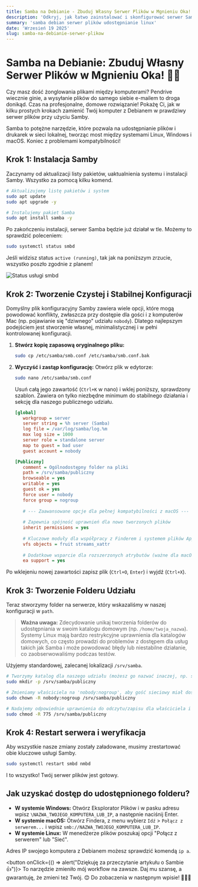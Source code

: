 ```yaml
---
title: Samba na Debianie - Zbuduj Własny Serwer Plików w Mgnieniu Oka! 🧙‍♂️
description: 'Odkryj, jak łatwo zainstalować i skonfigurować serwer Samba na Debianie, aby stworzyć centralne miejsce dla Twoich plików. Prosty przewodnik krok po kroku!'
summary: 'samba debian serwer plików udostępnianie linux'
date: 'Wrzesień 19 2025'
slug: samba-na-debianie-serwer-plikow
---
```


# Samba na Debianie: Zbuduj Własny Serwer Plików w Mgnieniu Oka! 🧙‍♂️

Czy masz dość żonglowania plikami między komputerami? Pendrive wiecznie ginie, a wysyłanie plików do samego siebie e-mailem to droga donikąd. Czas na profesjonalne, domowe rozwiązanie! Pokażę Ci, jak w kilku prostych krokach zamienić Twój komputer z Debianem w prawdziwy serwer plików przy użyciu Samby.

Samba to potężne narzędzie, które pozwala na udostępnianie plików i drukarek w sieci lokalnej, tworząc most między systemami Linux, Windows i macOS. Koniec z problemami kompatybilności!

## Krok 1: Instalacja Samby

Zaczynamy od aktualizacji listy pakietów, uaktualnienia systemu i instalacji Samby. Wszystko za pomocą kilku komend.

```bash
# Aktualizujemy listę pakietów i system
sudo apt update
sudo apt upgrade -y

# Instalujemy pakiet Samba
sudo apt install samba -y
```

Po zakończeniu instalacji, serwer Samba będzie już działał w tle. Możemy to sprawdzić poleceniem:

```bash
sudo systemctl status smbd
```

Jeśli widzisz status `active (running)`, tak jak na poniższym zrzucie, wszystko poszło zgodnie z planem!

![Status usługi smbd](https://raw.githubusercontent.com/lukasz-sklad/blog/main/posts/920/2025-09-19-samba-na-debianie-1.jpg)

## Krok 2: Tworzenie Czystej i Stabilnej Konfiguracji

Domyślny plik konfiguracyjny Samby zawiera wiele opcji, które mogą powodować konflikty, zwłaszcza przy dostępie dla gości i z komputerów Mac (np. pojawianie się "dziwnego" udziału `nobody`). Dlatego najlepszym podejściem jest stworzenie własnej, minimalistycznej i w pełni kontrolowanej konfiguracji.

1.  **Stwórz kopię zapasową oryginalnego pliku:**
    ```bash
    sudo cp /etc/samba/smb.conf /etc/samba/smb.conf.bak
    ```

2.  **Wyczyść i zastąp konfigurację:**
    Otwórz plik w edytorze:
    ```bash
    sudo nano /etc/samba/smb.conf
    ```
    Usuń całą jego zawartość (`Ctrl+K` w nano) i wklej poniższy, sprawdzony szablon. Zawiera on tylko niezbędne minimum do stabilnego działania i sekcję dla naszego publicznego udziału.

    ```ini
    [global]
       workgroup = server
       server string = %h server (Samba)
       log file = /var/log/samba/log.%m
       max log size = 1000
       server role = standalone server
       map to guest = bad user
       guest account = nobody

    [Publiczny]
       comment = Ogólnodostępny folder na pliki
       path = /srv/samba/publiczny
       browseable = yes
       writable = yes
       guest ok = yes
       force user = nobody
       force group = nogroup
       
       # --- Zaawansowane opcje dla pełnej kompatybilności z macOS ---
       
       # Zapewnia spójność uprawnień dla nowo tworzonych plików
       inherit permissions = yes
       
       # Kluczowe moduły dla współpracy z Finderem i systemem plików Apple
       vfs objects = fruit streams_xattr
       
       # Dodatkowe wsparcie dla rozszerzonych atrybutów (ważne dla macOS)
       ea support = yes
    ```

Po wklejeniu nowej zawartości zapisz plik (`Ctrl+O`, `Enter`) i wyjdź (`Ctrl+X`).

## Krok 3: Tworzenie Folderu Udziału

Teraz stworzymy folder na serwerze, który wskazaliśmy w naszej konfiguracji w `path`.

> **Ważna uwaga:** Zdecydowanie unikaj tworzenia folderów do udostępniania w swoim katalogu domowym (np. `/home/twoja_nazwa`). Systemy Linux mają bardzo restrykcyjne uprawnienia dla katalogów domowych, co często prowadzi do problemów z dostępem dla usług takich jak Samba i może powodować błędy lub niestabilne działanie, co zaobserwowaliśmy podczas testów.

Użyjemy standardowej, zalecanej lokalizacji `/srv/samba`.

```bash
# Tworzymy katalog dla naszego udziału (możesz go nazwać inaczej, np. share)
sudo mkdir -p /srv/samba/publiczny

# Zmieniamy właściciela na 'nobody:nogroup', aby gość sieciowy miał dostęp
sudo chown -R nobody:nogroup /srv/samba/publiczny

# Nadajemy odpowiednie uprawnienia do odczytu/zapisu dla właściciela i grupy
sudo chmod -R 775 /srv/samba/publiczny
```

## Krok 4: Restart serwera i weryfikacja

Aby wszystkie nasze zmiany zostały załadowane, musimy zrestartować obie kluczowe usługi Samby.

```bash
sudo systemctl restart smbd nmbd
```

I to wszystko! Twój serwer plików jest gotowy.

## Jak uzyskać dostęp do udostępnionego folderu?

*   **W systemie Windows:** Otwórz Eksplorator Plików i w pasku adresu wpisz `\NAZWA_TWOJEGO_KOMPUTERA_LUB_IP`, a następnie naciśnij Enter.
*   **W systemie macOS:** Otwórz Findera, z menu wybierz `Idź` > `Połącz z serwerem...` i wpisz `smb://NAZWA_TWOJEGO_KOMPUTERA_LUB_IP`.
*   **W systemie Linux:** W menedżerze plików poszukaj opcji "Połącz z serwerem" lub "Sieć".

Adres IP swojego komputera z Debianem możesz sprawdzić komendą `ip a`.

<button onClick={() => alert("Dziękuję za przeczytanie artykułu o Sambie 👍")}>
  To narzędzie zmieniło mój workflow na zawsze. Daj mu szansę, a gwarantuję, że zmieni też Twój.
 😊 Do zobaczenia w następnym wpisie! 🧙‍♂️🌟
</button>
